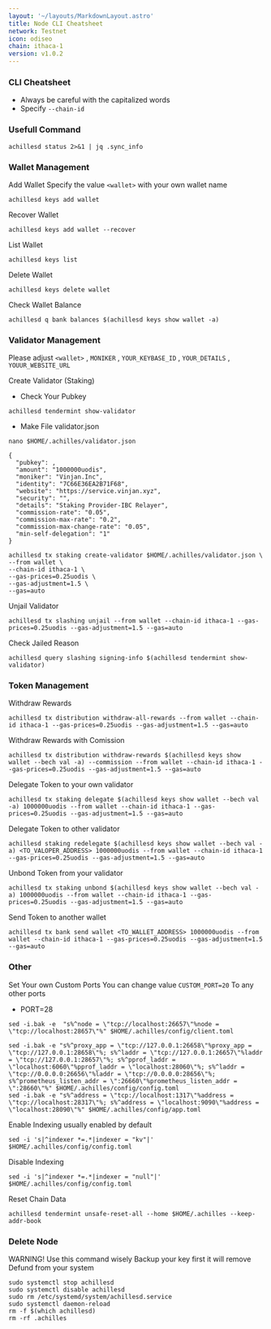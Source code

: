 ```yaml
---
layout: '~/layouts/MarkdownLayout.astro'
title: Node CLI Cheatsheet
network: Testnet
icon: odiseo
chain: ithaca-1
version: v1.0.2
---
```


### CLI Cheatsheet

- Always be careful with the capitalized words
- Specify `--chain-id`

### Usefull Command
```
achillesd status 2>&1 | jq .sync_info
```

### Wallet Management

Add Wallet
Specify the value `<wallet>` with your own wallet name

```
achillesd keys add wallet
```

Recover Wallet
```
achillesd keys add wallet --recover
```

List Wallet
```
achillesd keys list
```

Delete Wallet
```
achillesd keys delete wallet
```

Check Wallet Balance
```
achillesd q bank balances $(achillesd keys show wallet -a)
```

### Validator Management

Please adjust `<wallet>` , `MONIKER` , `YOUR_KEYBASE_ID` , `YOUR_DETAILS` , `YOUUR_WEBSITE_URL`

Create Validator (Staking)
- Check Your Pubkey
```
achillesd tendermint show-validator
```
- Make File validator.json
```
nano $HOME/.achilles/validator.json
```
```
{
  "pubkey": ,
  "amount": "1000000uodis",
  "moniker": "Vinjan.Inc",
  "identity": "7C66E36EA2B71F68",
  "website": "https://service.vinjan.xyz",
  "security": "",
  "details": "Staking Provider-IBC Relayer",
  "commission-rate": "0.05",
  "commission-max-rate": "0.2",
  "commission-max-change-rate": "0.05",
  "min-self-delegation": "1"
}
```
```
achillesd tx staking create-validator $HOME/.achilles/validator.json \
--from wallet \
--chain-id ithaca-1 \
--gas-prices=0.25uodis \
--gas-adjustment=1.5 \
--gas=auto
```

Unjail Validator
```
achillesd tx slashing unjail --from wallet --chain-id ithaca-1 --gas-prices=0.25uodis --gas-adjustment=1.5 --gas=auto
```

Check Jailed Reason
```
achillesd query slashing signing-info $(achillesd tendermint show-validator)
```

### Token Management

Withdraw Rewards
```
achillesd tx distribution withdraw-all-rewards --from wallet --chain-id ithaca-1 --gas-prices=0.25uodis --gas-adjustment=1.5 --gas=auto
```

Withdraw Rewards with Comission
```
achillesd tx distribution withdraw-rewards $(achillesd keys show wallet --bech val -a) --commission --from wallet --chain-id ithaca-1 --gas-prices=0.25uodis --gas-adjustment=1.5 --gas=auto
```

Delegate Token to your own validator
```
achillesd tx staking delegate $(achillesd keys show wallet --bech val -a) 1000000uodis --from wallet --chain-id ithaca-1 --gas-prices=0.25uodis --gas-adjustment=1.5 --gas=auto
```

Delegate Token to other validator
```
achillesd staking redelegate $(achillesd keys show wallet --bech val -a) <TO_VALOPER_ADDRESS> 1000000uodis --from wallet --chain-id ithaca-1 --gas-prices=0.25uodis --gas-adjustment=1.5 --gas=auto
```

Unbond Token from your validator
```
achillesd tx staking unbond $(achillesd keys show wallet --bech val -a) 1000000uodis --from wallet --chain-id ithaca-1 --gas-prices=0.25uodis --gas-adjustment=1.5 --gas=auto
```

Send Token to another wallet
```
achillesd tx bank send wallet <TO_WALLET_ADDRESS> 1000000uodis --from wallet --chain-id ithaca-1 --gas-prices=0.25uodis --gas-adjustment=1.5 --gas=auto
```

### Other

Set Your own Custom Ports
You can change value `CUSTOM_PORT=20` To any other ports

- PORT=28

```
sed -i.bak -e  "s%^node = \"tcp://localhost:26657\"%node = \"tcp://localhost:28657\"%" $HOME/.achilles/config/client.toml
```
```
sed -i.bak -e "s%^proxy_app = \"tcp://127.0.0.1:26658\"%proxy_app = \"tcp://127.0.0.1:28658\"%; s%^laddr = \"tcp://127.0.0.1:26657\"%laddr = \"tcp://127.0.0.1:28657\"%; s%^pprof_laddr = \"localhost:6060\"%pprof_laddr = \"localhost:28060\"%; s%^laddr = \"tcp://0.0.0.0:26656\"%laddr = \"tcp://0.0.0.0:28656\"%; s%^prometheus_listen_addr = \":26660\"%prometheus_listen_addr = \":28660\"%" $HOME/.achilles/config/config.toml
sed -i.bak -e "s%^address = \"tcp://localhost:1317\"%address = \"tcp://localhost:28317\"%; s%^address = \"localhost:9090\"%address = \"localhost:28090\"%" $HOME/.achilles/config/app.toml
```

Enable Indexing usually enabled by default
```
sed -i 's|^indexer *=.*|indexer = "kv"|' $HOME/.achilles/config/config.toml
```

Disable Indexing
```
sed -i 's|^indexer *=.*|indexer = "null"|' $HOME/.achilles/config/config.toml
```

Reset Chain Data
```
achillesd tendermint unsafe-reset-all --home $HOME/.achilles --keep-addr-book
```

### Delete Node

WARNING! Use this command wisely 
Backup your key first it will remove Defund from your system

```
sudo systemctl stop achillesd
sudo systemctl disable achillesd
sudo rm /etc/systemd/system/achillesd.service
sudo systemctl daemon-reload
rm -f $(which achillesd)
rm -rf .achilles
```
